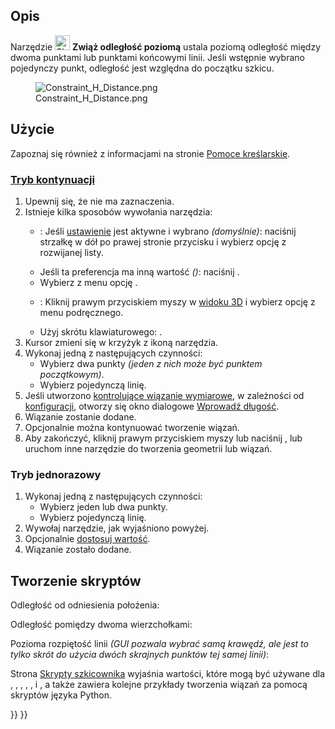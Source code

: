 <languages/>

{{Docnav/pl
|[[Sketcher_Dimension/pl|Wiązania wymiarów]]
|[[Sketcher_ConstrainDistanceY/pl|Zwiąż odległość pionową]]
|[[Sketcher_Workbench/pl|środowisko pracy Szkicownik]]
|IconL=Sketcher_Dimension.svg‎
|IconR=Sketcher_ConstrainDistanceY.svg
|IconC=Workbench_Sketcher.svg
}}

{{GuiCommand/pl
|Name=Sketcher ConstrainDistanceX
|Name/pl=Szkicownik: Zwiąż odległość poziomą
|MenuLocation=Szkic → Wiązania szkicownika → Zwiąż odległość poziomą
|Workbenches=[[Sketcher_Workbench/pl|Szkicownik]]
|Shortcut={{KEY|L}}
|SeeAlso=[[Sketcher_ConstrainDistance/pl|Wiązanie odległości]], [[Sketcher_ConstrainDistanceY/pl|Zwiąż odległość pionową]]
}}

<span id="Description"></span>
==Opis==

Narzędzie [[Image:Sketcher_ConstrainDistanceX.svg|24px]] '''Zwiąż odległość poziomą''' 
ustala poziomą odległość między dwoma punktami lub punktami końcowymi linii. Jeśli wstępnie wybrano pojedynczy punkt, odległość jest względna do początku szkicu.

[[File:Constraint_H_Distance.png]]

<span id="Usage"></span>
==Użycie==

Zapoznaj się również z informacjami na stronie [[Sketcher_Workbench/pl#Pomoce_kreślarskie|Pomoce kreślarskie]].

<span id="Continue_mode"></span>
===[[Sketcher_Workbench/pl#Tryby_kontynuacji|Tryb kontynuacji]]===

# Upewnij się, że nie ma zaznaczenia.
# Istnieje kilka sposobów wywołania narzędzia:
#* {{Version/pl|1.0}}: Jeśli [[Sketcher_Preferences/pl#Ogólne|ustawienie]] {{MenuCommand|Wiązania wymiarów}} jest aktywne i wybrano {{Value|Narzędzie pojedyncze}} ''(domyślnie)'': naciśnij strzałkę w dół po prawej stronie przycisku {{Button|[[Image:Sketcher_ConstrainDistanceX.svg||x16px]][[Image:Toolbar_flyout_arrow.svg|16px]]}} i wybierz opcję {{MenuCommand|[[Image:Sketcher_ConstrainDistanceX.svg|16px]] Zwiąż odległość poziomą}} z rozwijanej listy.
#* Jeśli ta preferencja ma inną wartość ''({{VersionMinus/pl|0.21}})'': naciśnij {{Button|[[Image:Sketcher_ConstrainDistanceX.svg|16px]] '''Zwiąż odległość poziomą'''}}.
#* Wybierz z menu opcję {{MenuCommand|Szkic → Wiązania szkicownika → [[Image:Sketcher_ConstrainDistanceX.svg|16px]] Zwiąż odległość poziomą}}.
#* {{Version/pl|1.0}}: Kliknij prawym przyciskiem myszy w [[3D_view/pl|widoku 3D]] i wybierz opcję {{MenuCommand|Wiązanie wymiarów → [[Image:Sketcher_ConstrainDistanceX.svg|16px]] Zwiąż odległość poziomą}} z menu podręcznego.
#* Użyj skrótu klawiaturowego: {{KEY|L}}.
# Kursor zmieni się w krzyżyk z ikoną narzędzia.
# Wykonaj jedną z następujących czynności:
#* Wybierz dwa punkty ''(jeden z nich może być punktem początkowym)''.
#* Wybierz pojedynczą linię.
# Jeśli utworzono [[Sketcher_ToggleDrivingConstraint/pl|kontrolujące wiązanie wymiarowe]], w zależności od [[Sketcher_Preferences/pl#Wyświetlanie|konfiguracji]], otworzy się okno dialogowe [[Sketcher_Workbench/pl#Edycja_wiązań|Wprowadź długość]].
# Wiązanie zostanie dodane.
# Opcjonalnie można kontynuować tworzenie wiązań.
# Aby zakończyć, kliknij prawym przyciskiem myszy lub naciśnij {{KEY|Esc}}, lub uruchom inne narzędzie do tworzenia geometrii lub wiązań.

<span id="Run-once_mode"></span>
===Tryb jednorazowy===

# Wykonaj jedną z następujących czynności:
#* Wybierz jeden lub dwa punkty.
#* Wybierz pojedynczą linię.
# Wywołaj narzędzie, jak wyjaśniono powyżej.
# Opcjonalnie [[Sketcher_Workbench/pl#Edycja_wiązań|dostosuj wartość]].
# Wiązanie zostało dodane.

<span id="Scripting"></span>
==Tworzenie skryptów==

Odległość od odniesienia położenia:

{{Code|code=Sketch.addConstraint(Sketcher.Constraint('DistanceX', Edge, PointOfEdge, -1, 1, App.Units.Quantity('123.0 mm')))}}

Odległość pomiędzy dwoma wierzchołkami:

{{Code|code=Sketch.addConstraint(Sketcher.Constraint('DistanceX', Edge1, PointOfEdge1, Edge2, PointOfEdge2, App.Units.Quantity('123.0 mm')))}}

Pozioma rozpiętość linii ''(GUI pozwala wybrać samą krawędź, ale jest to tylko skrót do użycia dwóch skrajnych punktów tej samej linii)'':

{{Code|code=Sketch.addConstraint(Sketcher.Constraint('DistanceX', Line, 1, Line, 2, App.Units.Quantity('123.0 mm')))}}

Strona [[Sketcher_scripting/pl|Skrypty szkicownika]] wyjaśnia wartości, które mogą być używane dla {{incode|Edge1}}, {{incode|Edge2}}, {{incode|Edge}}, {{incode|PointOfEdge1}}, {{incode|PointOfEdge2}}, {{incode|PointOfEdge}} i {{incode|Line}}, a także zawiera kolejne przykłady tworzenia wiązań za pomocą skryptów języka Python.


{{Docnav/pl
|[[Sketcher_Dimension/pl|Wiązania wymiarów]]
|[[Sketcher_ConstrainDistanceY/pl|Zwiąż odległość pionową]]
|[[Sketcher_Workbench/pl|środowisko pracy Szkicownik]]
|IconL=Sketcher_Dimension.svg‎
|IconR=Sketcher_ConstrainDistanceY.svg
|IconC=Workbench_Sketcher.svg
}}

{{Sketcher_Tools_navi{{#translation:}}}}
{{Userdocnavi{{#translation:}}}}